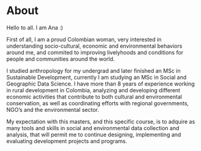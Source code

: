 # About

Hello to all. I am Ana :)

First of all, I am a proud Colombian woman, very interested in understanding socio-cultural, economic and environmental behaviors around me, and commited to improving livelyhoods and conditions for people and communities around the world.

I studied anthropology for my undergrad and later finished an MSc in Sustainable Development, currently I am studying an MSc in Social and Geographic Data Science. I have more than 8 years of experience working in rural development in Colombia, analyzing and developing different economic activities that contribute to both cultural and environmental conservation, as well as coordinating efforts with regional governments, NGO's and the environmental sector.

My expectation with this masters, and this specific course, is to adquire as many tools and skills in social and environmental data collection and analysis, that will permit me to continue designing, implementing and evaluating development projects and programs.
